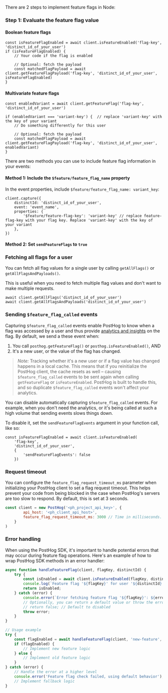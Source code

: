 There are 2 steps to implement feature flags in Node:

### Step 1: Evaluate the feature flag value

#### Boolean feature flags

```node
const isFeatureFlagEnabled = await client.isFeatureEnabled('flag-key', 'distinct_id_of_your_user')
if (isFeatureFlagEnabled) {
    // Your code if the flag is enabled

    // Optional: fetch the payload
    const matchedFlagPayload = await client.getFeatureFlagPayload('flag-key', 'distinct_id_of_your_user', isFeatureFlagEnabled)
}
```

#### Multivariate feature flags

```node
const enabledVariant = await client.getFeatureFlag('flag-key', 'distinct_id_of_your_user')

if (enabledVariant === 'variant-key') {  // replace 'variant-key' with the key of your variant
    // Do something differently for this user

    // Optional: fetch the payload
    const matchedFlagPayload = await client.getFeatureFlagPayload('flag-key', 'distinct_id_of_your_user', enabledVariant)
}
```


<IncludePropertyInEvents />

There are two methods you can use to include feature flag information in your events:

#### Method 1: Include the `$feature/feature_flag_name` property

 In the event properties, include `$feature/feature_flag_name: variant_key`:

```node
client.capture({
    distinctId: 'distinct_id_of_your_user',
    event: 'event_name',
    properties: {
        '$feature/feature-flag-key': 'variant-key' // replace feature-flag-key with your flag key. Replace 'variant-key' with the key of your variant
    },
})
```

#### Method 2: Set `sendFeatureFlags` to `true`


<NodeSetSendFeatureFlagsTrue />

### Fetching all flags for a user

You can fetch all flag values for a single user by calling `getAllFlags()` or `getAllFlagsAndPayloads()`.

This is useful when you need to fetch multiple flag values and don't want to make multiple requests.

```node
await client.getAllFlags('distinct_id_of_your_user') 
await client.getAllFlagsAndPayloads('distinct_id_of_your_user')
```

### Sending `$feature_flag_called` events

Capturing `$feature_flag_called` events enable PostHog to know when a flag was accessed by a user and thus provide [analytics and insights](/docs/product-analytics/insights) on the flag. By default, we send a these event when:

1. You call `posthog.getFeatureFlag()` or `posthog.isFeatureEnabled()`, AND 
2. It's a new user, or the value of the flag has changed. 

> *Note:* Tracking whether it's a new user or if a flag value has changed happens in a local cache. This means that if you reinitialize the PostHog client, the cache resets as well – causing `$feature_flag_called` events to be sent again when calling `getFeatureFlag` or `isFeatureEnabled`. PostHog is built to handle this, and so duplicate `$feature_flag_called` events won't affect your analytics.

You can disable automatically capturing `$feature_flag_called` events. For example, when you don't need the analytics, or it's being called at such a high volume that sending events slows things down.

To disable it, set the `sendFeatureFlagEvents` argument in your function call, like so:

```node
const isFeatureFlagEnabled = await client.isFeatureEnabled(
    'flag-key', 
    'distinct_id_of_your_user',
    {
        'sendFeatureFlagEvents': false
    })
```


<NodeOverrideServerProperties />

### Request timeout

You can configure the `feature_flag_request_timeout_ms` parameter when initializing your PostHog client to set a flag request timeout. This helps prevent your code from being blocked in the case when PostHog's servers are too slow to respond. By default, this is set at 3 seconds.

```js
const client = new PostHog('<ph_project_api_key>', { 
        api_host: '<ph_client_api_host>',
        feature_flag_request_timeout_ms: 3000 // Time in milliseconds. Default is 3000 (3 seconds).
    }
)
```

### Error handling

When using the PostHog SDK, it's important to handle potential errors that may occur during feature flag operations. Here's an example of how to wrap PostHog SDK methods in an error handler:

```js
async function handleFeatureFlag(client, flagKey, distinctId) {
    try {
        const isEnabled = await client.isFeatureEnabled(flagKey, distinctId);
        console.log(`Feature flag '${flagKey}' for user '${distinctId}' is ${isEnabled ? 'enabled' : 'disabled'}`);
        return isEnabled;
    } catch (error) {
        console.error(`Error fetching feature flag '${flagKey}': ${error.message}`);
        // Optionally, you can return a default value or throw the error
        // return false; // Default to disabled
        throw error;
    }
}

// Usage example
try {
    const flagEnabled = await handleFeatureFlag(client, 'new-feature', 'user-123');
    if (flagEnabled) {
        // Implement new feature logic
    } else {
        // Implement old feature logic
    }
} catch (error) {
    // Handle the error at a higher level
    console.error('Feature flag check failed, using default behavior');
    // Implement fallback logic
}
```


